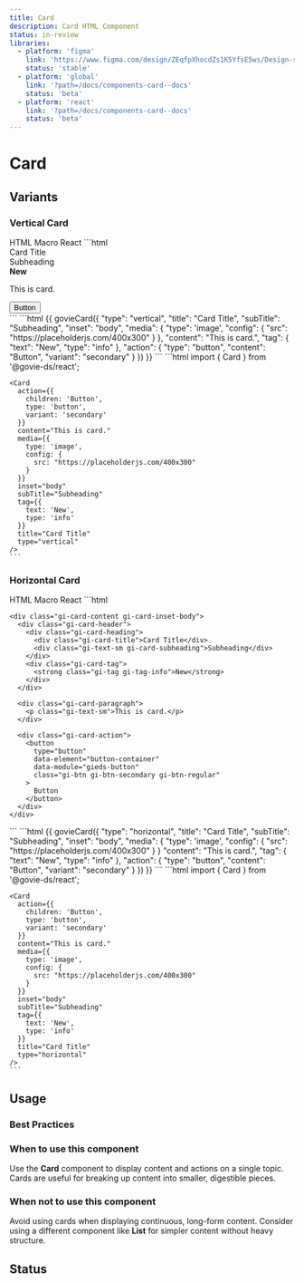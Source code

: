 ```yaml
---
title: Card
description: Card HTML Component
status: in-review
libraries:
  - platform: 'figma'
    link: 'https://www.figma.com/design/ZEqfpXhocdZs1K5YfsE5ws/Design-system?node-id=929-1576'
    status: 'stable'
  - platform: 'global'
    link: '?path=/docs/components-card--docs'
    status: 'beta'
  - platform: 'react'
    link: '?path=/docs/components-card--docs'
    status: 'beta'
---
```


# Card

## Variants

### Vertical Card

<ComponentContainer>
  <Card
    action={{
      children: 'Button',
      type: 'button',
      variant: 'secondary',
    }}
    content="This is card."
    media={{
      type: 'image',
      config: {
        src: 'https://placeholderjs.com/400x300',
      },
    }}
    inset="body"
    subTitle="Subheading"
    tag={{
      text: 'New',
      type: 'info',
    }}
    title="Card Title"
    type="vertical"
  />
</ComponentContainer>

<Tabs id="tab1">
  <TabList>
    <TabItem value="tab11" checked>HTML</TabItem>
    <TabItem value="tab12">Macro</TabItem>
    <TabItem value="tab13">React</TabItem>
  </TabList>
  <TabPanel value="tab11">
  ```html
   <div class="gi-card gi-card-vertical gi-card-inset-body">
    <div class="gi-card-image">
      <a href="">
        <img src="https://placeholderjs.com/400x300" alt="" />
      </a>
    </div>
    <div class="gi-card-content gi-card-inset-body">
      <div class="gi-card-header">
        <div class="gi-card-heading">
          <div class="gi-card-title">Card Title</div>
          <div class="gi-text-sm gi-card-subheading">Subheading</div>
        </div>
        <div class="gi-card-tag">
          <strong class="gi-tag gi-tag-info">New</strong>
        </div>
      </div>
      <div class="gi-card-paragraph">
        <p class="gi-text-sm">This is card.</p>
      </div>
      <div class="gi-card-action">
        <button
          type="button"
          data-element="button-container"
          data-module="gieds-button"
          class="gi-btn gi-btn-secondary gi-btn-regular"
        >
          Button
        </button>
      </div>
    </div>
  </div>
  ```
  </TabPanel>
  <TabPanel value="tab12">
  ```html
    {{ govieCard({
      "type": "vertical",
      "title": "Card Title",
      "subTitle": "Subheading",
      "inset": "body",
      "media": {
        "type": 'image',
        "config": {
          "src": "https://placeholderjs.com/400x300"
        }
      },
      "content": "This is card.",
      "tag": {
        "text": "New",
        "type": "info"
      },
      "action": {
        "type": "button",
        "content": "Button",
        "variant": "secondary"
      }
    }) }}
  ```
  </TabPanel>
  <TabPanel value="tab13">
    ```html
    import { Card } from '@govie-ds/react';

    <Card
      action={{
        children: 'Button',
        type: 'button',
        variant: 'secondary'
      }}
      content="This is card."
      media={{
        type: 'image',
        config: {
          src: "https://placeholderjs.com/400x300"
        }
      }}
      inset="body"
      subTitle="Subheading"
      tag={{
        text: 'New',
        type: 'info'
      }}
      title="Card Title"
      type="vertical"
    />
    ```

  </TabPanel>
</Tabs>

### Horizontal Card

<ComponentContainer>
  <Card
    action={{
      children: 'Button',
      type: 'button',
      variant: 'secondary',
    }}
    content="This is card."
    media={{
      type: 'image',
      config: {
        src: 'https://placeholderjs.com/400x300',
      },
    }}
    inset="body"
    subTitle="Subheading"
    tag={{
      text: 'New',
      type: 'info',
    }}
    title="Card Title"
    type="horizontal"
  />
</ComponentContainer>

<Tabs id="tab2">
  <TabList>
    <TabItem value="tab21" checked>HTML</TabItem>
    <TabItem value="tab22">Macro</TabItem>
    <TabItem value="tab23">React</TabItem>
  </TabList>
  <TabPanel value="tab21">
  ```html
   <div class="gi-card gi-card-horizontal gi-card-inset-body">
    <div class="gi-card-image">
      <a href="">
        <img src="https://placeholderjs.com/400x300" alt="" />
      </a>
    </div>

    <div class="gi-card-content gi-card-inset-body">
      <div class="gi-card-header">
        <div class="gi-card-heading">
          <div class="gi-card-title">Card Title</div>
          <div class="gi-text-sm gi-card-subheading">Subheading</div>
        </div>
        <div class="gi-card-tag">
          <strong class="gi-tag gi-tag-info">New</strong>
        </div>
      </div>

      <div class="gi-card-paragraph">
        <p class="gi-text-sm">This is card.</p>
      </div>

      <div class="gi-card-action">
        <button
          type="button"
          data-element="button-container"
          data-module="gieds-button"
          class="gi-btn gi-btn-secondary gi-btn-regular"
        >
          Button
        </button>
      </div>
    </div>

  </div>
  ```
  </TabPanel>
  <TabPanel value="tab22">
  ```html
    {{ govieCard({
      "type": "horizontal",
      "title": "Card Title",
      "subTitle": "Subheading",
      "inset": "body",
      "media": {
        "type": 'image',
        "config": {
          "src": "https://placeholderjs.com/400x300"
        }
      }
      "content": "This is card.",
      "tag": {
        "text": "New",
        "type": "info"
      },
      "action": {
        "type": "button",
        "content": "Button",
        "variant": "secondary"
      }
    }) }}
  ```
  </TabPanel>
  <TabPanel value="tab23">
    ```html
    import { Card } from '@govie-ds/react';

    <Card
      action={{
        children: 'Button',
        type: 'button',
        variant: 'secondary'
      }}
      content="This is card."
      media={{
        type: 'image',
        config: {
          src: "https://placeholderjs.com/400x300"
        }
      }}
      inset="body"
      subTitle="Subheading"
      tag={{
        text: 'New',
        type: 'info'
      }}
      title="Card Title"
      type="horizontal"
    />
    ```

  </TabPanel>
</Tabs>

## Usage

### Best Practices

### When to use this component

Use the **Card** component to display content and actions on a single topic. Cards are useful for breaking up content into smaller, digestible pieces.

### When not to use this component

Avoid using cards when displaying continuous, long-form content. Consider using a different component like **List** for simpler content without heavy structure.

## Status

<ComponentStatusBlock componentId="card" />
